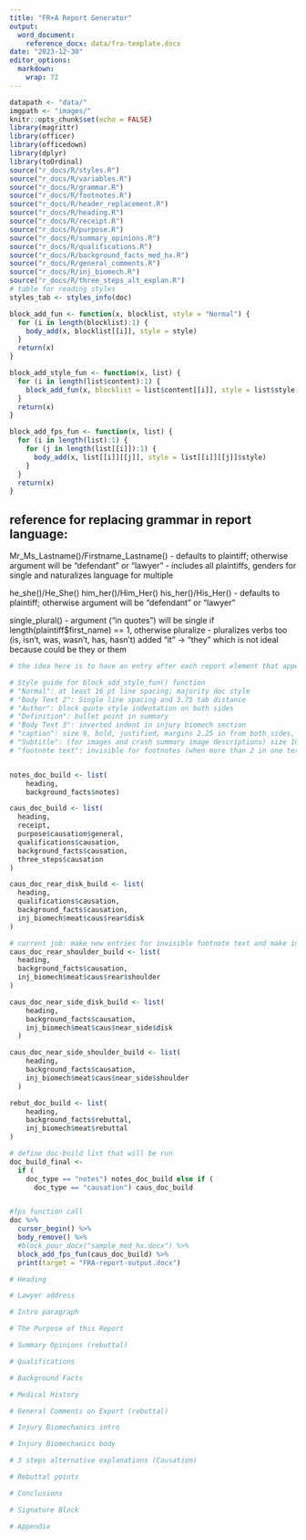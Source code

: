 ```yaml
---
title: "FR+A Report Generator"
output: 
  word_document:
    reference_docx: data/fra-template.docx
date: "2023-12-30"
editor_options: 
  markdown: 
    wrap: 72
---
```


```r
datapath <- "data/"
imgpath <- "images/"
knitr::opts_chunk$set(echo = FALSE)
library(magrittr)
library(officer)
library(officedown)
library(dplyr)
library(toOrdinal)
source("r_docs/R/styles.R")
source("r_docs/R/variables.R")
source("r_docs/R/grammar.R")
source("r_docs/R/footnotes.R")
source("r_docs/R/header_replacement.R")
source("r_docs/R/heading.R")
source("r_docs/R/receipt.R")
source("r_docs/R/purpose.R")
source("r_docs/R/summary_opinions.R")
source("r_docs/R/qualifications.R")
source("r_docs/R/background_facts_med_hx.R")
source("r_docs/R/general_comments.R")
source("r_docs/R/inj_biomech.R")
source("r_docs/R/three_steps_alt_explan.R")
# table for reading styles
styles_tab <- styles_info(doc)
```

```r
block_add_fun <- function(x, blocklist, style = "Normal") {
  for (i in length(blocklist):1) {
    body_add(x, blocklist[[i]], style = style)
  }
  return(x)
}

block_add_style_fun <- function(x, list) {
  for (i in length(list$content):1) {
    block_add_fun(x, blocklist = list$content[[i]], style = list$style[[i]])
  }
  return(x)
}

block_add_fps_fun <- function(x, list) {
  for (i in length(list):1) {
    for (j in length(list[[i]]):1) {
      body_add(x, list[[i]][[j]], style = list[[i]][[j]]$style)
    }
  }
  return(x)
}
```

## reference for replacing grammar in report language:

Mr_Ms_Lastname()/Firstname_Lastname() - defaults to plaintiff; otherwise argument will be "defendant" or "lawyer" - includes all plaintiffs,
genders for single and naturalizes language for multiple

he_she()/He_She() him_her()/Him_Her() his_her()/His_Her() - defaults to
plaintiff; otherwise argument will be "defendant" or "lawyer"

single_plural() - argument ("in quotes") will be single if
length(plaintiff\$first_name) == 1, otherwise pluralize - pluralizes
verbs too (is, isn't, was, wasn't, has, hasn't)
added "it" -> "they" which is not ideal because could be they or them


```r
# the idea here is to have an entry after each report element that appends to a list that updates and doesn't duplicate. then the block_add_style_fun() function will take each element, apply the associated $style value, and put it through the block_add_fun() function.

# Style guide for block_add_style_fun() function
# "Normal": at least 16 pt line spacing; majority doc style
# "Body Text 2": Single line spacing and 3.75 tab distance
# "Author": block quote style indentation on both sides
# "Definition": bullet point in summary
# "Body Text 3": inverted indent in injury biomech section
# "caption": size 9, bold, justified, margins 2.25 in from both sides, for biomech image description subtitles
# "Subtitle": (for images and crash summary image descriptions) size 10, bold, centered, margins 2.25 in from both sides
# "footnote text": invisible for footnotes (when more than 2 in one text)


notes_doc_build <- list(
    heading, 
    background_facts$notes)

caus_doc_build <- list(
  heading,
  receipt,
  purpose$causation$general,
  qualifications$causation,
  background_facts$causation,
  three_steps$causation
)

caus_doc_rear_disk_build <- list(
  heading,
  qualifications$causation,
  background_facts$causation,
  inj_biomech$meat$caus$rear$disk
)

# current job: make new entries for invisible footnote text and make invisible style in word template
caus_doc_rear_shoulder_build <- list(
  heading, 
  background_facts$causation,
  inj_biomech$meat$caus$rear$shoulder
)

caus_doc_near_side_disk_build <- list(
    heading, 
    background_facts$causation,
    inj_biomech$meat$caus$near_side$disk
  )

caus_doc_near_side_shoulder_build <- list(
    heading, 
    background_facts$causation,
    inj_biomech$meat$caus$near_side$shoulder
  )

rebut_doc_build <- list(
    heading, 
    background_facts$rebuttal,
    inj_biomech$meat$rebuttal
)
```

```r
# define doc-build list that will be run
doc_build_final <-
  if (
    doc_type == "notes") notes_doc_build else if (
      doc_type == "causation") caus_doc_build


#fps function call
doc %>%
  cursor_begin() %>%
  body_remove() %>%
  #block_pour_docx("sample_med_hx.docx") %>%
  block_add_fps_fun(caus_doc_build) %>%
  print(target = "FRA-report-output.docx")

```

```r
# Heading

# Lawyer address

# Intro paragraph

# The Purpose of this Report

# Summary Opinions (rebuttal)

# Qualifications

# Background Facts

# Medical History

# General Comments on Expert (rebuttal)

# Injury Biomechanics intro

# Injury Biomechanics body

# 3 steps alternative explanations (Causation)

# Rebuttal points

# Conclusions

# Signature Block

# Appendix

```
